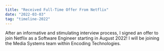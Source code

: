 ```yaml
---
title: "Received Full-Time Offer From Netflix"
date: "2022-03-03"
tag: "timeline-2022"
---
```

After an informative and stimulating interview process, I signed 
an offer to join Netflix as a Software Engineer starting in August 2022!
I will be joining the Media Systems team within Encoding Technologies.